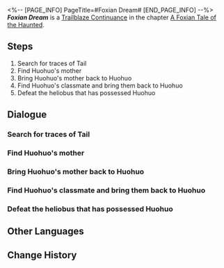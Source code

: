 <%-- [PAGE_INFO]
PageTitle=#Foxian Dream#
[END_PAGE_INFO] --%>
{{Stub|Dialogue, characters, and location(s)}}
{{Mission Infobox
|id            = 8015114
|title         = 
|image         = Mission Foxian Dream.png
|type          = Continuance
|event_name    = 
|chapter       = A Foxian Tale of the Haunted
|requirements  = 
|summary       = <!--official mission summary from Fate's Atlas-->
|characters    = <!--characters that appear in this mission-->
|startLocation = <!--location as it intially appears on the mission screen-->
|world         = <!--i.e. Penacony-->
|area          = <!--i.e. A Child's Dream-->
|prev          = 
|next          = 
|exp           = 
|credits       = 
|stellarJade   = 
|other         = 
}}
'''''Foxian Dream''''' is a [[Trailblaze Continuance]] in the chapter [[A Foxian Tale of the Haunted]].

==Steps==
# Search for traces of Tail
# Find Huohuo's mother
# Bring Huohuo's mother back to Huohuo
# Find Huohuo's classmate and bring them back to Huohuo
# Defeat the heliobus that has possessed Huohuo

<!--
==Gameplay Notes==

--><!--
==Trial Character==

-->
==Dialogue==
{{Stub Dialogue}}
===Search for traces of Tail===
{{Mission Description|type=continuance|location=<!--to be added-->|Huohuo, beguiled by the heliobus, can only searches for traces of Tail in the illusion. She is yet unaware of what she will encounter &mdash; heliobi will find the host's most painful and vulnerable emotions, and amplify them to unbearable heights.}}
{{Dialogue Start}}
:{{tx}}
{{Dialogue End}}

===Find Huohuo's mother===
{{Mission Description|type=continuance|location=<!--to be added-->|update|Within the illusion, Huohuo once more experienced "the loneliness of being abandoned." Despite knowing that it is merely an illusion, she struggles to overcome it on her own.<br />Surely, Mr. Tail's departure has only intensified Huohuo's feelings of being alone.<br />Mr. Tail must do something, such as "bring everyone back."}}
{{Dialogue Start}}
:{{tx}}
{{Dialogue End}}

===Bring Huohuo's mother back to Huohuo===
{{Mission Description|type=continuance|location=<!--to be added-->|update|Within the illusion, Huohuo once more experienced "the loneliness of being abandoned." Despite knowing that it is merely an illusion, she struggles to overcome it on her own.<br />Surely, Mr. Tail's departure has only intensified Huohuo's feelings of being alone.<br />Mr. Tail must do something, such as "bring everyone back."}}
{{Dialogue Start}}
:{{tx}}
{{Dialogue End}}

===Find Huohuo's classmate and bring them back to Huohuo===
{{Mission Description|type=continuance|location=<!--to be added-->|update|Within the illusion, Huohuo once more experienced "the loneliness of being abandoned." Despite knowing that it is merely an illusion, she struggles to overcome it on her own.<br />Surely, Mr. Tail's departure has only intensified Huohuo's feelings of being alone.<br />Mr. Tail must do something, such as "bring everyone back."}}
{{Dialogue Start}}
:{{tx}}
{{Dialogue End}}

===Defeat the heliobus that has possessed Huohuo===
{{Mission Description|type=continuance|location=<!--to be added-->|update|Someone who is possessed by a heliobus cannot be possessed by another heliobus &mdash; but it is not exact true. To be more precise, Huohuo cannot be possessed by another heliobus while Mr. Tail is covering her. Go. Time to teach a lesson to the heliobus who possessed Huohuo.}}
{{Dialogue Start}}
:{{tx}}
{{Dialogue End}}

==Other Languages==
{{Other Languages
|en   = Foxian Dream
|zhs  = 狐梦
|zht  = 狐夢
|ja   = 狐の夢
|ko   = 호몽(狐夢)
|es   = Sueño raposiano
|fr   = Rêve foxien
|ru   = Сон лисы
|th   = ความฝันของมนุษย์จิ้งจอก
|vi   = Giấc Mộng Hồ Ly
|de   = Wovon träumen Füchse
|id   = Mimpi Foxian
|pt   = Sonho Vulpe
}}

==Change History==
{{Change History|1.5}}
